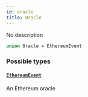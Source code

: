 ```yaml
---
id: oracle
title: Oracle
---
```



No description

```graphql
union Oracle = EthereumEvent
```


### Possible types

#### [`EthereumEvent`](/docs/v0.47/graphql/objects/ethereum-event) 

An Ethereum oracle




